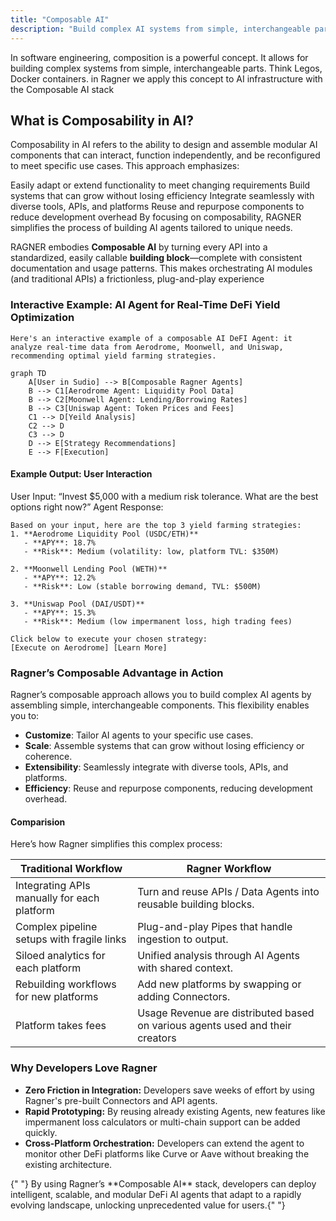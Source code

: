 ```yaml
---
title: "Composable AI"
description: "Build complex AI systems from simple, interchangeable parts - like Legos for AI infrastructure"
---
```


In software engineering, composition is a powerful concept. It allows for building complex systems from simple, interchangeable parts. Think Legos, Docker containers. in Ragner we apply this concept to AI infrastructure with the Composable AI stack

## What is Composability in AI?

Composability in AI refers to the ability to design and assemble modular AI components that can interact, function independently, and be reconfigured to meet specific use cases. This approach emphasizes:

<CardGroup cols={2}>
  <Card title="Flexibility" icon="arrows-rotate">
    Easily adapt or extend functionality to meet changing requirements
  </Card>
  <Card title="Scalability" icon="arrow-up-right-dots">
    Build systems that can grow without losing efficiency
  </Card>
  <Card title="Interoperability" icon="plug">
    Integrate seamlessly with diverse tools, APIs, and platforms
  </Card>
  <Card title="Efficiency" icon="gauge-high">
    Reuse and repurpose components to reduce development overhead
  </Card>
</CardGroup>

<Note>
  By focusing on composability, RAGNER simplifies the process of building AI
  agents tailored to unique needs.
</Note>

RAGNER embodies **Composable AI** by turning every API into a standardized, easily callable **building block**—complete with consistent documentation and usage patterns. This makes orchestrating AI modules (and traditional APIs) a frictionless, plug-and-play experience

### Interactive Example: AI Agent for Real-Time DeFi Yield Optimization

    Here's an interactive example of a composable AI DeFI Agent: it analyze real-time data from Aerodrome, Moonwell, and Uniswap, recommending optimal yield farming strategies.

```mermaid
graph TD
    A[User in Sudio] --> B[Composable Ragner Agents]
    B --> C1[Aerodrome Agent: Liquidity Pool Data]
    B --> C2[Moonwell Agent: Lending/Borrowing Rates]
    B --> C3[Uniswap Agent: Token Prices and Fees]
    C1 --> D[Yeild Analysis]
    C2 --> D
    C3 --> D
    D --> E[Strategy Recommendations]
    E --> F[Execution]
```

#### Example Output: User Interaction

User Input:
“Invest $5,000 with a medium risk tolerance. What are the best options right now?”
Agent Response:

```
Based on your input, here are the top 3 yield farming strategies:
1. **Aerodrome Liquidity Pool (USDC/ETH)**
   - **APY**: 18.7%
   - **Risk**: Medium (volatility: low, platform TVL: $350M)

2. **Moonwell Lending Pool (WETH)**
   - **APY**: 12.2%
   - **Risk**: Low (stable borrowing demand, TVL: $500M)

3. **Uniswap Pool (DAI/USDT)**
   - **APY**: 15.3%
   - **Risk**: Medium (low impermanent loss, high trading fees)

Click below to execute your chosen strategy:
[Execute on Aerodrome] [Learn More]
```

### Ragner’s Composable Advantage in Action

Ragner’s composable approach allows you to build complex AI agents by assembling simple, interchangeable components. This flexibility enables you to:

- **Customize**: Tailor AI agents to your specific use cases.
- **Scale**: Assemble systems that can grow without losing efficiency or coherence.
- **Extensibility**: Seamlessly integrate with diverse tools, APIs, and platforms.
- **Efficiency**: Reuse and repurpose components, reducing development overhead.

#### Comparision

Here’s how Ragner simplifies this complex process:

| Traditional Workflow                        | Ragner Workflow                                                               |
| ------------------------------------------- | ----------------------------------------------------------------------------- |
| Integrating APIs manually for each platform | Turn and reuse APIs / Data Agents into reusable building blocks.              |
| Complex pipeline setups with fragile links  | Plug-and-play Pipes that handle ingestion to output.                          |
| Siloed analytics for each platform          | Unified analysis through AI Agents with shared context.                       |
| Rebuilding workflows for new platforms      | Add new platforms by swapping or adding Connectors.                           |
| Platform takes fees                         | Usage Revenue are distributed based on various agents used and their creators |

### Why Developers Love Ragner

- **Zero Friction in Integration:** Developers save weeks of effort by using Ragner's pre-built Connectors and API agents.
- **Rapid Prototyping:** By reusing already existing Agents, new features like impermanent loss calculators or multi-chain support can be added quickly.
- **Cross-Platform Orchestration:** Developers can extend the agent to monitor other DeFi platforms like Curve or Aave without breaking the existing architecture.

<Info>
  {" "}
  By using Ragner’s **Composable AI** stack, developers can deploy intelligent, scalable,
  and modular DeFi AI agents that adapt to a rapidly evolving landscape, unlocking
  unprecedented value for users.{" "}
</Info>
